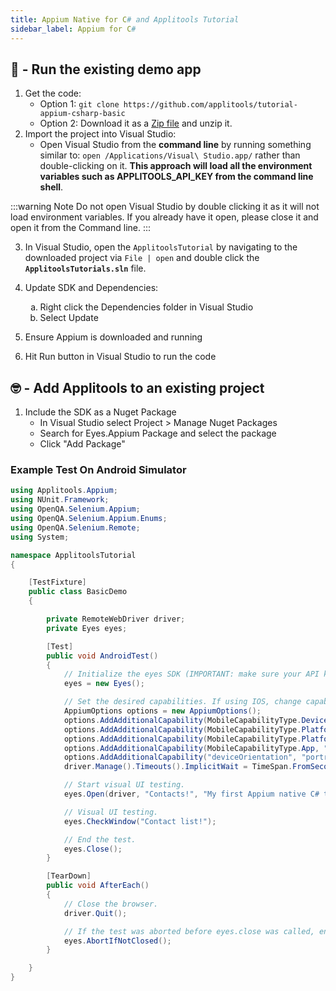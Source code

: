 ```yaml
---
title: Appium Native for C# and Applitools Tutorial
sidebar_label: Appium for C#
---
```


## 🚀 - Run the existing demo app 
1. Get the code:
    * Option 1: `git clone https://github.com/applitools/tutorial-appium-csharp-basic`
    * Option 2: Download it as a [Zip file](https://github.com/applitools/tutorial-appium-csharp-basic/archive/master.zip) and unzip it.
2. Import the project into Visual Studio:
    * Open Visual Studio from the **command line** by running something similar to: `open /Applications/Visual\ Studio.app/` rather than double-clicking on it. **This approach will load all the environment variables such as APPLITOOLS_API_KEY from the command line shell**.

:::warning Note
Do not open Visual Studio by double clicking it as it will not load environment variables. If you already have it open, please close it and open it from the Command line.
:::

3. In Visual Studio, open the `ApplitoolsTutorial` by navigating to the downloaded project via `File | open` and double click the **`ApplitoolsTutorials.sln`** file.

4. Update SDK and Dependencies:
    <ol type="a">
        <li>Right click the Dependencies folder in Visual Studio</li>
        <li>Select Update</li>
    </ol>

5. Ensure Appium is downloaded and running

6. Hit Run button in Visual Studio to run the code

## 🤓 - Add Applitools to an existing project

1. Include the SDK as a Nuget Package
	* In Visual Studio select Project > Manage Nuget Packages
	* Search for Eyes.Appium Package and select the package
	* Click "Add Package"

### Example Test On Android Simulator
```csharp
using Applitools.Appium;
using NUnit.Framework;
using OpenQA.Selenium.Appium;
using OpenQA.Selenium.Appium.Enums;
using OpenQA.Selenium.Remote;
using System;

namespace ApplitoolsTutorial
{

    [TestFixture]
    public class BasicDemo
    {

        private RemoteWebDriver driver;
        private Eyes eyes;

        [Test]
        public void AndroidTest()
        {
            // Initialize the eyes SDK (IMPORTANT: make sure your API key is set in the APPLITOOLS_API_KEY env variable).
            eyes = new Eyes();

            // Set the desired capabilities. If using IOS, change capabilities accordingly
            AppiumOptions options = new AppiumOptions();
            options.AddAdditionalCapability(MobileCapabilityType.DeviceName, "Samsung Galaxy S9 WQHD GoogleAPI Emulator");
            options.AddAdditionalCapability(MobileCapabilityType.PlatformVersion, "9.0");
            options.AddAdditionalCapability(MobileCapabilityType.PlatformName, "Android");
            options.AddAdditionalCapability(MobileCapabilityType.App, "https://applitools.jfrog.io/artifactory/Examples/eyes-hello-world.apk");
            options.AddAdditionalCapability("deviceOrientation", "portrait");
            driver.Manage().Timeouts().ImplicitWait = TimeSpan.FromSeconds(60);

            // Start visual UI testing.
            eyes.Open(driver, "Contacts!", "My first Appium native C# test!");

            // Visual UI testing.
            eyes.CheckWindow("Contact list!");

            // End the test.
            eyes.Close();
        }

        [TearDown]
        public void AfterEach()
        {
            // Close the browser.
            driver.Quit();

            // If the test was aborted before eyes.close was called, ends the test as aborted.
            eyes.AbortIfNotClosed();
        }

    }
}

```

<PartialOutro/>